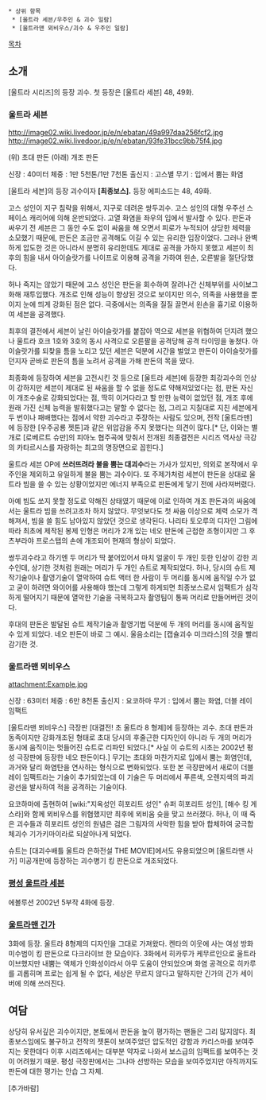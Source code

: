  * 상위 항목
  * [울트라 세븐/우주인 & 괴수 일람]
  * [울트라맨 뫼비우스/괴수 & 우주인 일람]

[[목차]]

== 소개 ==
[울트라 시리즈]의 등장 괴수. 첫 등장은 [울트라 세븐] 48, 49화.

=== 울트라 세븐 ===
http://image02.wiki.livedoor.jp/e/n/ebatan/49a997daa256fcf2.jpg
http://image02.wiki.livedoor.jp/e/n/ebatan/93fe31bcc9bb75f4.jpg

(위) 초대 판돈
(아래) 개조 판돈

신장 : 40미터
체중 : 1만 5천톤/1만 7천톤
출신지 : 고스별
무기 : 입에서 뿜는 화염

[울트라 세븐]의 등장 괴수이자 '''[최종보스].''' 등장 에피소드는 48, 49화. 

고스 성인이 지구 침략을 위해서, 지구로 데려온 쌍두괴수. 고스 성인의 대형 우주선 스페이스 캐리어에 의해 운반되었다. 고열 화염을 좌우의 입에서 발사할 수 있다. 판돈과 싸우기 전 세븐은 그 동안 수도 없이 싸움을 해 오면서 피로가 누적되어 상당한 체력을 소모했기 때문에, 판돈은 조금만 공격해도 이길 수 있는 유리한 입장이었다. 그러나 완벽하게 압도한 것은 아니라서 분명히 유리한데도 제대로 공격을 가하지 못했고 세븐이 최후의 힘을 내서 아이슬랏가를 나이프로 이용해 공격을 가하여 왼손, 오른발을 절단당했다.

허나 죽지는 않았기 때문에 고스 성인은 판돈을 회수하여 잘려나간 신체부위를 사이보그화해 재투입했다. 개조로 인해 성능이 향상된 것으로 보이지만 의수, 의족을 사용했을 뿐이지 눈에 띄게 강화된 점은 없다. 극중에서는 의족을 질질 끌면서 왼손을 흉기로 이용하여 세븐을 공격했다. 

최후의 결전에서 세븐이 날린 아이슬랏가를 붙잡아 역으로 세븐을 위협하여 던지려 했으나 울트라 호크 1호와 3호의 동시 사격으로 오른팔을 공격당해 공격 타이밍을 놓쳤다. 아이슬랏가를 되찾을 틈을 노리고 있던 세븐은 덕분에 시간을 벌었고 판돈이 아이슬랏가를 던지자 곧바로 판돈의 틈을 노려서 공격을 가해 판돈의 목을 땄다.

최종화에 등장하여 세븐을 고전시킨 것 등으로 [울트라 세븐]에 등장한 최강괴수의 인상이 강하지만 세븐이 제대로 된 싸움을 할 수 없을 정도로 약해져있었다는 점, 판돈 자신이 개조수술로 강화되었다는 점, 딱히 이거다라고 할 만한 능력이 없었던 점, 개조 후에 원래 가진 신체 능력을 발휘했다고는 말할 수 없다는 점, 그리고 지칠대로 지친 세븐에게 두 번이나 패배했다는 점에서 약한 괴수라고 주장하는 사람도 있으며, 전작 [울트라맨]에 등장한 [우주공룡 젯톤]과 같은 위압감을 주지 못했다는 의견이 많다.[* 단, 이와는 별개로 [로베르트 슈만]의 피아노 협주곡에 맞춰서 전개된 최종결전은 시리즈 역사상 극강의 카타르시스를 자랑하는 최고의 명장면으로 꼽힌다.]

울트라 세븐 OP에 '''쓰러뜨려라 불을 뿜는 대괴수'''라는 가사가 있지만, 의외로 본작에서 우주인을 제외하고 유일하게 불을 뿜는 괴수이다. 또 주제가처럼 세븐이 판돈을 상대로 울트라 빔을 쓸 수 있는 상황이었지만 에너지 부족으로 판돈에게 닿기 전에 사라져버렸다. 

아예 빔도 쏘지 못할 정도로 약해진 상태였기 때문에 이로 인하여 개조 판돈과의 싸움에서는 울트라 빔을 쓰려고조차 하지 않았다. 무엇보다도 첫 싸움 이상으로 체력 소모가 격해져서, 빔을 쓸 힘도 남아있지 않았던 것으로 생각된다. 나리타 토오루의 디자인 그림에 따라 최초에 제작된 봉제 인형은 머리가 2개 있는 네오 판돈에 근접한 조형이지만 그 후 츠부라야 프로스탭의 손에 개조되어 현재의 형상이 되었다.

쌍두괴수라고 하기엔 두 머리가 딱 붙어있어서 마치 얼굴이 두 개인 듯한 인상이 강한 괴수인데, 상기한 것처럼 원래는 머리가 두 개인 슈트로 제작되었다. 허나, 당시의 슈트 제작기술이나 촬영기술이 열악하여 슈트 액터 한 사람이 두 머리를 동시에 움직일 수가 없고 굳이 하려면 와이어를 사용해야 했는데 그렇게 하게되면 최종보스로서 임팩트가 심각하게 떨어지기 때문에 열악한 기술을 극복하고자 촬영팀이 통짜 머리로 만들어버린 것이다.

후대의 판돈은 발달된 슈트 제작기술과 촬영기법 덕분에 두 개의 머리를 동시에 움직일 수 있게 되었다. 네오 판돈이 바로 그 예시. 울음소리는 [캡슐괴수 미크라스]의 것을 빨리감기한 것.

=== 울트라맨 뫼비우스 ===
attachment:Example.jpg

신장 : 63미터
체중 : 6만 8천톤
출신지 : 요코하마
무기 : 입에서 뿜는 화염, 더블 레이 임팩트

[울트라맨 뫼비우스] 극장판 [대결전! 초 울트라 8 형제]에 등장하는 괴수. 초대 판돈과 동족이지만 강화개조된 형태로 초대 당시의 후줄근한 디자인이 아니라 두 개의 머리가 동시에 움직이는 멋들어진 슈트로 리파인 되었다.[* 사실 이 슈트의 시초는 2002년 평성 극장판에 등장한 네오 판돈이다.] 무기는 초대와 마찬가지로 입에서 뿜는 화염인데, 과거와 달리 화염탄을 연사하는 형식으로 변화되었다. 또한 본 극장판에서 새로이 더블 레이 임팩트라는 기술이 추가되었는데 이 기술은 두 머리에서 푸른색, 오렌지색의 파괴광선을 발사하여 적을 공격하는 기술이다.

요코하마에 출현하여 [wiki:"지옥성인 히포리트 성인" 슈퍼 히포리트 성인], [해수 킹 게스라]와 함께 뫼비우스를 위협했지만 최후에 뫼비움 슛을 맞고 쓰러졌다. 허나, 이 때 죽은 괴수들과 히포리트 성인의 원념은 검은 그림자의 사악한 힘을 받아 합체하여 궁극합체괴수 기가키마이라로 되살아나게 되었다.

슈트는 [대괴수배틀 울트라 은하전설 THE MOVIE]에서도 유용되었으며 [울트라맨 사가] 미공개판에 등장하는 괴수병기 킹 판돈으로 개조되었다.

=== [[평성 울트라 세븐]] ===
에볼루션 2002년 5부작 4화에 등장.


=== [[울트라맨 긴가]] ===
3화에 등장. 울트라 8형제의 디자인을 그대로 가져왔다. 켄타의 이웃에 사는 여성 방화미수범이 킹 판돈으로 다크라이브 한 모습이다. 3화에서 히카루가 케무르인으로 울트라이브했지만 내뿜는 액체가 인화성이라서 아무 도움이 안되었으며 화염 공격으로 히카루를 괴롭히며 프로는 쉽게 될 수 없다, 세상은 무르지 않다고 말하지만 긴가의 긴가 세이버에 의해 쓰러진다.

== 여담 ==
상당히 유서깊은 괴수이지만, 본토에서 판돈을 높이 평가하는 팬들은 그리 많지않다. 최종보스임에도 불구하고 전작의 젯톤이 보여주었던 압도적인 강함과 카리스마를 보여주지는 못한데다 이후 시리즈에서는 대부분 약자로 나와서 보스급의 임팩트를 보여주는 것이 어려웠기 때문. 평성 극장판에서는 그나마 선방하는 모습을 보여주었지만 아직까지도 판돈에 대한 평가는 안습 그 자체.

[추가바람]
